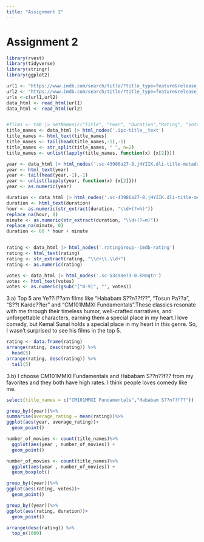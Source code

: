 ```yaml
---
title: "Assignment 2"
---
```


# Assignment 2

```r
library(rvest)
library(tidyverse)
library(stringr) 
library(ggplot2)

url1 <- "https://www.imdb.com/search/title/?title_type=feature&release_date=2010-01-01,2023-12-31&num_votes=2500,&country_of_origin=TR&count=250"
url2 <- "https://www.imdb.com/search/title/?title_type=feature&release_date=,2009-12-31&num_votes=2500,&country_of_origin=TR&count=250"
urls <-c(url1,url2)
data_html <- read_html(url1)
data_html <- read_html(url2)


#films <- tab |> setNames(c("Title", "Year", "Duration","Rating", "Votes")) 
title_names <- data_html |> html_nodes('.ipc-title__text')
title_names <- html_text(title_names)
title_names <- tail(head(title_names,-1),-1)
title_names <- str_split(title_names, " ", n=2)
title_names <- unlist(lapply(title_names, function(x) {x[2]}))

year <- data_html |> html_nodes('.sc-43986a27-8.jHYIIK.dli-title-metadata-item:nth-child(1)')
year <- html_text(year)
year <- tail(head(year,-1),-1)
year <- unlist(lapply(year, function(x) {x[2]}))
year <- as.numeric(year)

duration <- data_html |> html_nodes('.sc-43986a27-8.jHYIIK.dli-title-metadata-item:nth-child(2)')
duration <- html_text(duration)
hour <- as.numeric(str_extract(duration, "\\d+(?=h)"))
replace_na(hour, 0)
minute <- as.numeric(str_extract(duration, "\\d+(?=m)"))
replace_na(minute, 0)
duration <- 60 * hour + minute


rating <- data_html |> html_nodes('.ratingGroup--imdb-rating')
rating <- html_text(rating)
rating <- str_extract(rating, "\\d+\\.\\d+") 
rating <- as.numeric(rating)

votes <- data_html |> html_nodes('.sc-53c98e73-0.kRnqtn')
votes <- html_text(votes)
votes <- as.numeric(gsub("[^0-9]", "", votes))
```
3.a) Top 5 are Ye??il??am films like "Hababam S??n??f??", "Tosun Pa??a", "S??t Karde??ler" and "CM101MMXI Fundamentals".These classics resonate with me through their timeless humor, well-crafted narratives, and unforgettable characters, earning them a special place in my heart.I love comedy, but Kemal Sunal holds a special place in my heart in this genre. So, I wasn't surprised to see his films in the top 5.
```r
rating <- data.frame(rating)
arrange(rating, desc(rating)) %>%
  head(5)
arrange(rating, desc(rating)) %>%
  tail(5)
```
3.b) I choose CM101MMXI Fundamentals and Hababam S??n??f?? from my favorites and they both have high rates. I think people loves comedy like me.
```r
select(title_names = c("CM101MMXI Fundamentals","Hababam S??n??f??"))
```

```r
group_by((year))%>%
summarise(average_rating = mean(rating))%>%
ggplot(aes(year, average_rating))+
  geom_point()

number_of_movies <- count(title_names)%>%
  ggplot(aes(year , number_of_movies)) +
  geom_point()

number_of_movies <- count(title_names)%>%
  ggplot(aes(year , number_of_movies)) +
  geom_boxplot()

group_by((year))%>%
ggplot(aes(rating, votes))+
  geom_point()

group_by((year))%>%
ggplot(aes(rating, duration))+
  geom_point()

arrange(desc(rating)) %>%
  top_n(1000)
```
